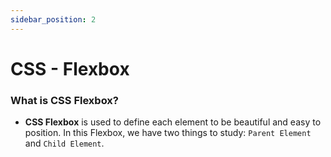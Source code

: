 ```yaml
---
sidebar_position: 2
---
```


# CSS - Flexbox

### What is CSS Flexbox?

- **CSS Flexbox** is used to define each element to be beautiful and easy to position. In this Flexbox, we have two things to study: `Parent Element` and `Child Element`.
